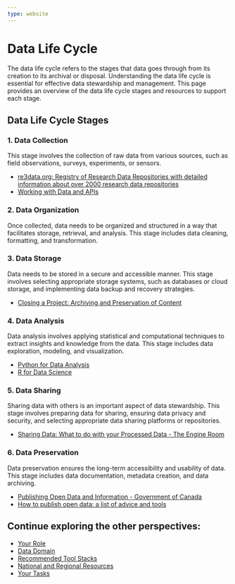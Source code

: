 ```yaml
---
type: website
---
```


# Data Life Cycle
  
The data life cycle refers to the stages that data goes through from its creation to its archival or disposal. Understanding the data life cycle is essential for effective data stewardship and management. This page provides an overview of the data life cycle stages and resources to support each stage.

## Data Life Cycle Stages

### 1. **Data Collection**

This stage involves the collection of raw data from various sources, such as field observations, surveys, experiments, or sensors.

- [re3data.org: Registry of Research Data Repositories with detailed information about over 2000 research data repositories](https://www.re3data.org/)
- [Working with Data and APIs](https://open.canada.ca/en/working-data-api/structured-data)


### 2. **Data Organization**

Once collected, data needs to be organized and structured in a way that facilitates storage, retrieval, and analysis. This stage includes data cleaning, formatting, and transformation.



### 3. **Data Storage**

Data needs to be stored in a secure and accessible manner. This stage involves selecting appropriate storage systems, such as databases or cloud storage, and implementing data backup and recovery strategies.

- [Closing a Project: Archiving and Preservation of Content](https://the-engine-room.github.io/responsible-data-handbook/chapters/chapter-03-closing-a-project.html)

### 4. **Data Analysis**

Data analysis involves applying statistical and computational techniques to extract insights and knowledge from the data. This stage includes data exploration, modeling, and visualization.


- [Python for Data Analysis](https://wesmckinney.com/book/)
- [R for Data Science](https://r4ds.had.co.nz/)

### 5. **Data Sharing**

Sharing data with others is an important aspect of data stewardship. This stage involves preparing data for sharing, ensuring data privacy and security, and selecting appropriate data sharing platforms or repositories.

- [Sharing Data: What to do with your Processed Data - The Engine Room](https://the-engine-room.github.io/responsible-data-handbook/chapters/chapter-02c-sharing-data.html)

### 6. **Data Preservation**

Data preservation ensures the long-term accessibility and usability of data. This stage includes data documentation, metadata creation, and data archiving.

- [Publishing Open Data and Information - Government of Canada](https://open.canada.ca/en/registry-operations-guide/your-account)
- [How to publish open data: a list of advice and tools](https://github.com/theodi/data-publish-list)

## Continue exploring the other perspectives:

- [Your Role](your-role.qmd)
- [Data Domain](data-domain.qmd)
- [Recommended Tool Stacks](recommended-tools.qmd)
- [National and Regional Resources](national-and-regional-resources.qmd)
- [Your Tasks](your-tasks.qmd)
